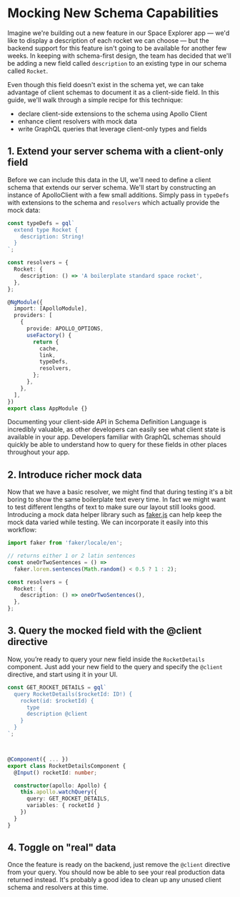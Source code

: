 # Mocking New Schema Capabilities
Imagine we're building out a new feature in our Space Explorer app — we'd like to display a description of each rocket we can choose — but the backend support for this feature isn't going to be available for another few weeks. In keeping with schema-first design, the team has decided that we'll be adding a new field called `description` to an existing type in our schema called `Rocket`.

Even though this field doesn't exist in the schema yet, we can take advantage of client schemas to document it as a client-side field. In this guide, we'll walk through a simple recipe for this technique:

- declare client-side extensions to the schema using Apollo Client
- enhance client resolvers with mock data
- write GraphQL queries that leverage client-only types and fields

## 1. Extend your server schema with a client-only field

Before we can include this data in the UI, we'll need to define a client schema that extends our server schema. We'll start by constructing an instance of ApolloClient with a few small additions. Simply pass in `typeDefs` with extensions to the schema and `resolvers` which actually provide the mock data:

```typescript
const typeDefs = gql`
  extend type Rocket {
    description: String!
  }
`;

const resolvers = {
  Rocket: {
    description: () => 'A boilerplate standard space rocket',
  },
};

@NgModule({
  import: [ApolloModule],
  providers: [
    {
      provide: APOLLO_OPTIONS,
      useFactory() {
        return {
          cache,
          link,
          typeDefs,
          resolvers,
        };
      },
    },
  ],
})
export class AppModule {}
```

Documenting your client-side API in Schema Definition Language is incredibly valuable, as other developers can easily see what client state is available in your app. Developers familiar with GraphQL schemas should quickly be able to understand how to query for these fields in other places throughout your app.

## 2. Introduce richer mock data

Now that we have a basic resolver, we might find that during testing it's a bit boring to show the same boilerplate text every time. In fact we might want to test different lengths of text to make sure our layout still looks good. Introducing a mock data helper library such as [faker.js](https://github.com/marak/Faker.js/) can help keep the mock data varied while testing. We can incorporate it easily into this workflow:

```typescript
import faker from 'faker/locale/en';

// returns either 1 or 2 latin sentences
const oneOrTwoSentences = () =>
  faker.lorem.sentences(Math.random() < 0.5 ? 1 : 2);

const resolvers = {
  Rocket: {
    description: () => oneOrTwoSentences(),
  },
};
```

## 3. Query the mocked field with the @client directive

Now, you’re ready to query your new field inside the `RocketDetails` component. Just add your new field to the query and specify the `@client` directive, and start using it in your UI.

```typescript
const GET_ROCKET_DETAILS = gql`
  query RocketDetails($rocketId: ID!) {
    rocket(id: $rocketId) {
      type
      description @client
    }
  }
`;



@Component({ ... })
export class RocketDetailsComponent {
  @Input() rocketId: number;

  constructor(apollo: Apollo) {
    this.apollo.watchQuery({
      query: GET_ROCKET_DETAILS,
      variables: { rocketId }
    })
  }
}
```

## 4. Toggle on "real" data

Once the feature is ready on the backend, just remove the `@client` directive from your query. You should now be able to see your real production data returned instead. It's probably a good idea to clean up any unused client schema and resolvers at this time.


